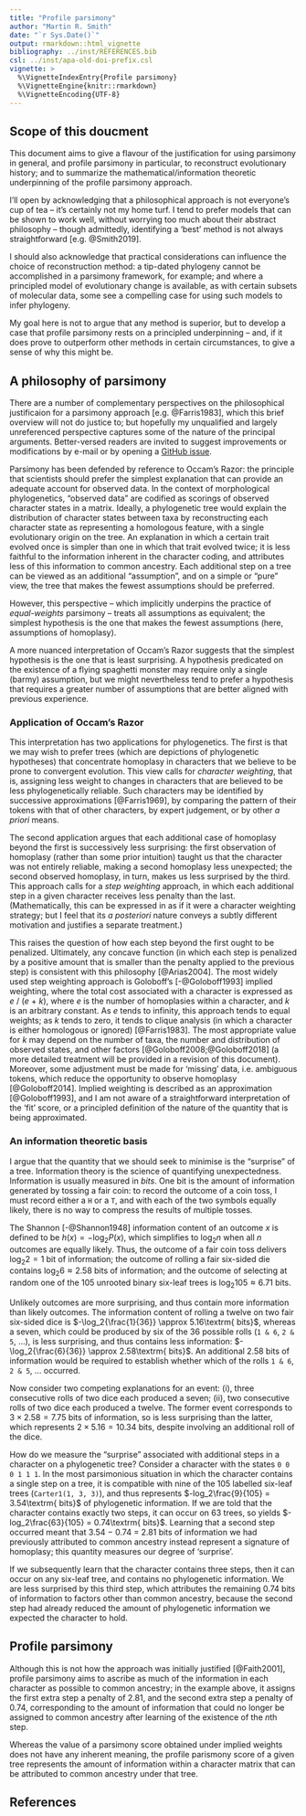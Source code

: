 ```yaml
---
title: "Profile parsimony"
author: "Martin R. Smith"
date: "`r Sys.Date()`"
output: rmarkdown::html_vignette
bibliography: ../inst/REFERENCES.bib
csl: ../inst/apa-old-doi-prefix.csl
vignette: >
  %\VignetteIndexEntry{Profile parsimony}
  %\VignetteEngine{knitr::rmarkdown}
  %\VignetteEncoding{UTF-8}
---
```


## Scope of this doucment

This document aims to give a flavour of the justification for using parsimony
in general, and profile parsimony in particular, to reconstruct evolutionary
history; and to summarize the mathematical/information theoretic underpinning
of the profile parsimony approach.

I'll open by acknowledging that a philosophical approach is not everyone's
cup of tea -- it's certainly not my home turf.
I tend to prefer models that can be shown to work well, without worrying too
much about their abstract philosophy -- though admittedly, identifying a
'best' method is not always straightforward [e.g. @Smith2019].

I should also acknowledge that practical considerations can influence the 
choice of reconstruction method: a tip-dated phylogeny cannot be accomplished
in a parsimony framework, for example; and where a principled model of
evolutionary change is available, as with certain subsets of molecular data,
some see a compelling case for using such models to infer phylogeny.

My goal here is not to argue that any method is superior, but to develop a case
that profile parsimony rests on a principled underpinning -- and, if it does
prove to outperform other methods in certain circumstances, to give a sense
of why this might be.


## A philosophy of parsimony

There are a number of complementary perspectives on the philosophical
justificaion for a parsimony approach [e.g. @Farris1983], which this brief
overview will not do justice to;
but hopefully my unqualified and largely unreferenced perspective captures some
of the nature of the principal arguments.
Better-versed readers are invited to suggest improvements or modifications
by e-mail or by opening a [GitHub issue](https://github.com/ms609/TreeSearch/issues/new/).

Parsimony has been defended by reference to Occam's Razor: the principle that
scientists should prefer the simplest explanation that can provide an 
adequate account for observed data.
In the context of morphological phylogenetics, "observed data"
are codified as scorings of observed character states in a matrix.
Ideally, a phylogenetic tree would explain the distribution of character states
between taxa by reconstructing each character state as representing a 
homologous feature, with a single evolutionary origin on the tree.
An explanation in which a certain trait evolved once is simpler than one in
which that trait evolved twice; it is less faithful to the information inherent
in the character coding, and attributes less of this information to common
ancestry.
Each additional step on a tree can be viewed as an additional "assumption",
and on a simple or "pure" view, the tree that makes the fewest assumptions
should be preferred.

However, this perspective -- which implicitly underpins the practice of
*equal-weights* parsimony -- treats all assumptions as equivalent;
the simplest hypothesis is the one that makes the fewest assumptions
(here, assumptions of homoplasy).

A more nuanced interpretation of Occam's Razor suggests that the simplest
hypothesis is the one that is least surprising.  A hypothesis predicated
on the existence of a flying spaghetti monster may require only a single (barmy)
assumption, but we might nevertheless tend to prefer a hypothesis that requires
a greater number of assumptions that are better aligned with previous
experience.

### Application of Occam's Razor

This interpretation has two applications for phylogenetics.
The first is that we may wish to prefer trees (which are depictions of 
phylogenetic hypotheses) that concentrate homoplasy in characters that we
believe to be prone to convergent evolution.
This view calls for *character weighting*, that is, assigning less weight
to changes in characters that are believed to be less phylogenetically reliable.
Such characters may be identified by successive approximations [@Farris1969],
by comparing the pattern of their tokens with that of other characters,
by expert judgement, or by other _a priori_ means.

The second application argues that each additional case of homoplasy beyond
the first is successively less surprising: the first observation of homoplasy
(rather than some prior intuition) taught us that the character was not entirely
reliable, making a second homoplasy less unexpected;
the second observed homoplasy, in turn, makes us less surprised by the third.
This approach calls for a *step weighting* approach, in which each
additional step in a given character receives less penalty than the last.
(Mathematically, this can be expressed in as if it were a character weighting
strategy; but I feel that its _a posteriori_ nature conveys a subtly different 
motivation and justifies a separate treatment.)

This raises the question of how each step beyond the first ought to be
penalized.  Ultimately, any concave function (in which each step is penalized
by a positive amount that is smaller than the penalty applied to the previous
step) is consistent with this philosophy [@Arias2004].
The most widely used step weighting approach is Goloboff's [-@Goloboff1993]
implied weighting, where the total cost associated with a character is expressed
as _e_ / (_e_ + _k_), where _e_ is the number of homoplasies within a character,
and _k_ is an arbitrary constant.  As _e_ tends to infinity, this approach tends
to equal weights; as _k_ tends to zero, it tends to clique analysis (in which
a character is either homologous or ignored) [@Farris1983].
The most appropriate value for _k_ may depend on the number of taxa, the number
and distribution of observed states, and other factors
[@Goloboff2008;@Goloboff2018]
(a more detailed treatment  will be provided in a revision of this document).
Moreover, some adjustment must be made for 'missing' data,
i.e. ambiguous tokens, which reduce the opportunity to observe homoplasy
[@Goloboff2014].
Implied weighting is described as an approximation [@Goloboff1993], and I am not
aware of a straightforward interpretation of the 'fit' score, or a principled
definition of the nature of the quantity that is being approximated.


### An information theoretic basis

I argue that the quantity that we should seek to minimise is the "surprise" of
a tree.  Information theory is the science of quantifying unexpectedness.
Information is usually measured in _bits_.  One bit is the amount of information
generated by tossing a fair coin: to record the outcome of a coin toss, I must
record either a `H` or a `T`, and with each of the two symbols equally likely,
there is no way to compress the results of multiple tosses.

The Shannon [-@Shannon1948] information content of an outcome $x$ is defined 
to be $h(x) = -\log_2{P(x)}$, which simplifies to $\log_2{n}$ when all $n$ 
outcomes are equally likely.
Thus, the outcome of a fair coin toss delivers
$\log_2{2} = 1\textrm{ bit}$ of information;
the outcome of rolling a fair six-sided die contains
$\log_2{6} \approx 2.58\textrm{ bits}$ of information;
and the outcome of selecting at random one of the 105 unrooted binary six-leaf
trees is $\log_2{105} \approx 6.71\textrm{ bits}$.

Unlikely outcomes are more surprising, and thus contain more information than
likely outcomes.  The information content of rolling a twelve on two fair
six-sided dice is $-\log_2{\frac{1}{36}} \approx 5.16\textrm{ bits}$, whereas a seven,
which could be produced by six of the 36 possible rolls (`1 & 6`, `2 & 5`, ...),
is less surprising, and thus contains less information: 
$-\log_2{\frac{6}{36}} \approx 2.58\textrm{ bits}$.
An additional 2.58 bits of information would be required to establish whether
which of the rolls `1 & 6`, `2 & 5`, ... occurred.

Now consider two competing explanations for an event: (i), three
consecutive rolls of two dice each produced a seven; (ii), two consecutive
rolls of two dice each produced a twelve.
The former event corresponds to  $3 \times 2.58 = 7.75\textrm{ bits}$ of
information, so is less surprising than the latter, which represents
$2 \times 5.16 = 10.34\textrm{ bits}$,
despite involving an additional roll of the dice.

How do we measure the "surprise" associated with additional steps in a character
on a phylogenetic tree?
Consider a character with the states `0 0 0 1 1 1`.
In the most parsimonious situation in which the character contains a single
step on a tree, it is compatible with nine of the 105 labelled six-leaf trees
(`Carter1(1, 3, 3)`), and thus represents
$-log_2\frac{9}{105} = 3.54\textrm{ bits}$ of phylogenetic information.
If we are told that the character contains exactly two steps, it can occur on
63 trees, so yields $-log_2\frac{63}{105} = 0.74\textrm{ bits}$.
Learning that a second step occurred meant that 3.54 &minus; 0.74 = 
2.81&nbsp;bits of information we had previously attributed to common ancestry
instead represent a signature of homoplasy; this quantity measures our degree
of 'surprise'.

If we subsequently learn that the character contains three steps, then it can
occur on any six-leaf tree, and contains no phylogenetic information.
We are less surprised by this third step, which attributes the remaining 
0.74 bits of information to factors other than common ancestry, because the
second step had already reduced the amount of phylogenetic information we
expected the character to hold.

## Profile parsimony

Although this is not how the approach was initially justified [@Faith2001],
profile parsimony aims to ascribe as much of the information in each character 
as possible to common ancestry; in the example above, it assigns the first
extra step a penalty of 2.81, and the second extra step a penalty of 0.74,
corresponding to the amount of information that could no longer be assigned
to common ancestry after learning of the existence of the $n$th step.

Whereas the value of a parsimony score obtained under implied weights does not
have any inherent meaning,
the profile parismony score of a given tree represents the amount of information
within a character matrix that can be attributed to common ancestry under
that tree.


## References
